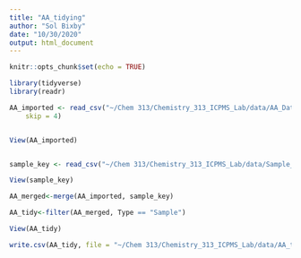 ```yaml
---
title: "AA_tidying"
author: "Sol Bixby"
date: "10/30/2020"
output: html_document
---
```


```r
knitr::opts_chunk$set(echo = TRUE)
```


```r
library(tidyverse)
library(readr)
```

```r
AA_imported <- read_csv("~/Chem 313/Chemistry_313_ICPMS_Lab/data/AA_Data.csv", col_types = cols(Analysis = col_number()), 
    skip = 4)


View(AA_imported)


sample_key <- read_csv("~/Chem 313/Chemistry_313_ICPMS_Lab/data/Sample_Key.csv")

View(sample_key)

AA_merged<-merge(AA_imported, sample_key)

AA_tidy<-filter(AA_merged, Type == "Sample")

View(AA_tidy)

write.csv(AA_tidy, file = "~/Chem 313/Chemistry_313_ICPMS_Lab/data/AA_tidy.csv")
```
